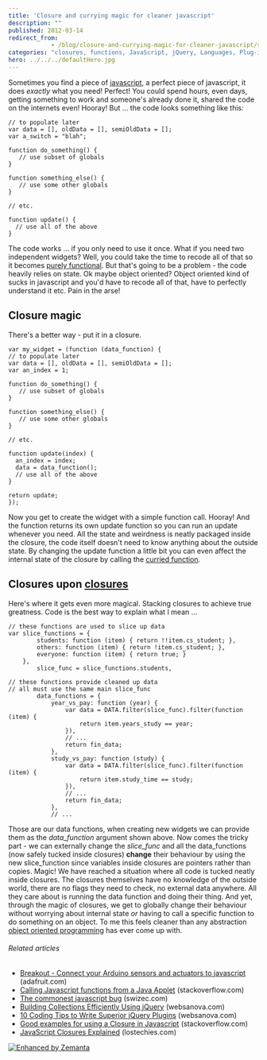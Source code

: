 ```yaml
---
title: 'Closure and currying magic for cleaner javascript'
description: ""
published: 2012-03-14
redirect_from: 
            - /blog/closure-and-currying-magic-for-cleaner-javascript/swizec/3981
categories: "closures, functions, JavaScript, jQuery, Languages, Plug-in (computing), Programming, Uncategorized"
hero: ../../../defaultHero.jpg
---
```

Sometimes you find a piece of [javascript](http://en.wikipedia.org/wiki/JavaScript "JavaScript"), a perfect piece of javascript, it does _exactly_ what you need! Perfect! You could spend hours, even days, getting something to work and someone&#x27;s already done it, shared the code on the internets even! Hooray! But ... the code looks something like this:

```
// to populate later
var data = [], oldData = [], semiOldData = [];
var a_switch = "blah";

function do_something() {
   // use subset of globals
}

function something_else() {
   // use some other globals
}

// etc.

function update() {
  // use all of the above
}
```

The code works ... if you only need to use it once. What if you need two independent widgets? Well, you could take the time to recode all of that so it becomes [purely functional](http://en.wikipedia.org/wiki/Purely_functional "Purely functional"). But that&#x27;s going to be a problem - the code heavily relies on state. Ok maybe object oriented? Object oriented kind of sucks in javascript and you&#x27;d have to recode all of that, have to perfectly understand it etc. Pain in the arse!

## Closure magic

There&#x27;s a better way - put it in a closure.

```
var my_widget = (function (data_function) {
// to populate later
var data = [], oldData = [], semiOldData = [];
var an_index = 1;

function do_something() {
   // use subset of globals
}

function something_else() {
   // use some other globals
}

// etc.

function update(index) {
  an_index = index;
  data = data_function();
  // use all of the above
}

return update;
});
```

Now you get to create the widget with a simple function call. Hooray! And the function returns its own update function so you can run an update whenever you need. All the state and weirdness is neatly packaged inside the closure, the code itself doesn&#x27;t need to know anything about the outside state. By changing the update function a little bit you can even affect the internal state of the closure by calling the [curried function](http://en.wikipedia.org/wiki/Currying "Currying").

## Closures upon [closures](http://en.wikipedia.org/wiki/Closure_%28computer_science%29 "Closure (computer science)")

Here&#x27;s where it gets even more magical. Stacking closures to achieve true greatness. Code is the best way to explain what I mean ...

```
// these functions are used to slice up data
var slice_functions = {
        students: function (item) { return !!item.cs_student; },
        others: function (item) { return !item.cs_student; },
        everyone: function (item) { return true; }
    },
        slice_func = slice_functions.students,

// these functions provide cleaned up data
// all must use the same main slice_func
        data_functions = {
            year_vs_pay: function (year) {
                var data = DATA.filter(slice_func).filter(function (item) {
                    return item.years_study == year;
                }),
                // ...
                return fin_data;
            },
            study_vs_pay: function (study) {
                var data = DATA.filter(slice_func).filter(function (item) {
                    return item.study_time == study;
                }),
                // ...
                return fin_data;
            },
            // ...
```

Those are our data functions, when creating new widgets we can provide them as the _data_function_ argument shown above. Now comes the tricky part - we can externally change the _slice_func_ and all the data_functions (now safely tucked inside closures) **change** their behaviour by using the new slice_function since variables inside closures are pointers rather than copies. Magic! We have reached a situation where all code is tucked neatly inside closures. The closures themselves have no knowledge of the outside world, there are no flags they need to check, no external data anywhere. All they care about is running the data function and doing their thing. And yet, through the magic of closures, we get to globally change their behaviour without worrying about internal state _or_ having to call a specific function to do something on an object. To me this feels cleaner than any abstraction [object oriented programming](http://en.wikipedia.org/wiki/Object-oriented_programming "Object-oriented programming") has ever come up with.

###### Related articles

- [Breakout - Connect your Arduino sensors and actuators to javascript](http://www.adafruit.com/blog/2012/03/14/breakout-connect-your-arduino-sensors-and-actuators-to-javascript/) (adafruit.com)
- [Calling Javascript functions from a Java Applet](http://stackoverflow.com/questions/9684105/calling-javascript-functions-from-a-java-applet) (stackoverflow.com)
- [The commonest javascript bug](http://swizec.com/blog/the-commonest-javascript-bug/swizec/3740) (swizec.com)
- [Building Collections Efficiently Using jQuery](http://www.websanova.com/tutorials/jquery/building-collections-efficiently-using-jquery) (websanova.com)
- [10 Coding Tips to Write Superior jQuery Plugins](http://www.websanova.com/tutorials/jquery/10-coding-tips-to-write-superior-jquery-plugins) (websanova.com)
- [Good examples for using a Closure in Javascript](http://stackoverflow.com/questions/9058248/good-examples-for-using-a-closure-in-javascript) (stackoverflow.com)
- [JavaScript Closures Explained](http://lostechies.com/derekgreer/2012/02/17/javascript-closures-explained/) (lostechies.com)

[![Enhanced by Zemanta](http://img.zemanta.com/zemified_e.png?x-id=dd5a4e07-700e-44df-b113-8195cf2d3133)](http://www.zemanta.com/ "Enhanced by Zemanta")
